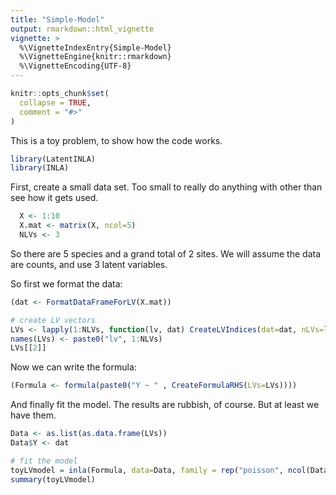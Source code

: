 ```yaml
---
title: "Simple-Model"
output: rmarkdown::html_vignette
vignette: >
  %\VignetteIndexEntry{Simple-Model}
  %\VignetteEngine{knitr::rmarkdown}
  %\VignetteEncoding{UTF-8}
---
```


```r
knitr::opts_chunk$set(
  collapse = TRUE,
  comment = "#>"
)
```

This is a toy problem, to show how the code works.

```r
library(LatentINLA)
library(INLA)

```

First, create a small data set. Too small to really do anything with other than see how it gets used.

```r
  X <- 1:10
  X.mat <- matrix(X, ncol=5)
  NLVs <- 3
```

So there are 5 species and a grand total of 2 sites. We will assume the data are counts, and use 3 latent variables. 

So first we format the data:

```r
(dat <- FormatDataFrameForLV(X.mat))
```



```r
# create LV vectors
LVs <- lapply(1:NLVs, function(lv, dat) CreateLVIndices(dat=dat, nLVs=lv), dat=X.mat)
names(LVs) <- paste0("lv", 1:NLVs)
LVs[[2]]
```

Now we can write the formula:

```r
(Formula <- formula(paste0("Y ~ " , CreateFormulaRHS(LVs=LVs))))
```

And finally fit the model. The results are rubbish, of course. But at least we have them.

```r

Data <- as.list(as.data.frame(LVs))
Data$Y <- dat

# fit the model
toyLVmodel = inla(Formula, data=Data, family = rep("poisson", ncol(Data$Y)))
summary(toyLVmodel)
```
